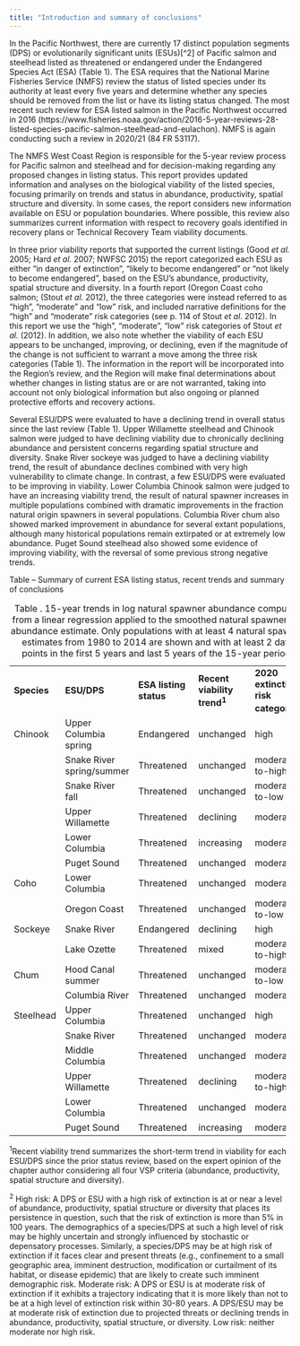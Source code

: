 ```yaml
---
title: "Introduction and summary of conclusions"
---
```


In the Pacific Northwest, there are currently 17 distinct population
segments (DPS) or evolutionarily significant units (ESUs)[^2] of Pacific
salmon and steelhead listed as threatened or endangered under the
Endangered Species Act (ESA) (Table 1). The ESA requires that the
National Marine Fisheries Service (NMFS) review the status of listed
species under its authority at least every five years and determine
whether any species should be removed from the list or have its listing
status changed. The most recent such review for ESA listed salmon in the
Pacific Northwest occurred in 2016
(https://www.fisheries.noaa.gov/action/2016-5-year-reviews-28-listed-species-pacific-salmon-steelhead-and-eulachon).
NMFS is again conducting such a review in 2020/21 (84 FR 53117).

The NMFS West Coast Region is responsible for the 5-year review process
for Pacific salmon and steelhead and for decision-making regarding any
proposed changes in listing status. This report provides updated
information and analyses on the biological viability of the listed
species, focusing primarily on trends and status in abundance,
productivity, spatial structure and diversity. In some cases, the report
considers new information available on ESU or population boundaries.
Where possible, this review also summarizes current information with
respect to recovery goals identified in recovery plans or Technical
Recovery Team viability documents.

In three prior viability reports that supported the current listings
(Good *et al.* 2005; Hard *et al.* 2007; NWFSC 2015) the report
categorized each ESU as either "in danger of extinction", "likely to
become endangered" or "not likely to become endangered", based on the
ESU's abundance, productivity, spatial structure and diversity. In a
fourth report (Oregon Coast coho salmon; (Stout *et al.* 2012), the
three categories were instead referred to as "high", "moderate" and
"low" risk, and included narrative definitions for the "high" and
"moderate" risk categories (see p. 114 of Stout *et al*. 2012). In this
report we use the "high", "moderate", "low" risk categories of Stout *et
al.* (2012). In addition, we also note whether the viability of each ESU
appears to be unchanged, improving, or declining, even if the magnitude
of the change is not sufficient to warrant a move among the three risk
categories (Table 1). The information in the report will be incorporated
into the Region's review, and the Region will make final determinations
about whether changes in listing status are or are not warranted, taking
into account not only biological information but also ongoing or planned
protective efforts and recovery actions.

Several ESU/DPS were evaluated to have a declining trend in overall
status since the last review (Table 1). Upper Willamette steelhead and
Chinook salmon were judged to have declining viability due to
chronically declining abundance and persistent concerns regarding
spatial structure and diversity. Snake River sockeye was judged to have
a declining viability trend, the result of abundance declines combined
with very high vulnerability to climate change. In contrast, a few
ESU/DPS were evaluated to be improving in viability. Lower Columbia
Chinook salmon were judged to have an increasing viability trend, the
result of natural spawner increases in multiple populations combined
with dramatic improvements in the fraction natural origin spawners in
several populations. Columbia River chum also showed marked improvement
in abundance for several extant populations, although many historical
populations remain extirpated or at extremely low abundance. Puget Sound
steelhead also showed some evidence of improving viability, with the
reversal of some previous strong negative trends.

Table -- Summary of current ESA listing status, recent trends and
summary of conclusions

  ------------- ----------------- ------------- ------------- ------------------
  **Species**   **ESU/DPS**       **ESA listing **Recent      **2020 extinction
                                  status**      viability     risk category^2^**
                                                trend^1^**    

  Chinook       Upper Columbia    Endangered    unchanged     high
                spring                                        

                Snake River       Threatened    unchanged     moderate-to-high
                spring/summer                                 

                Snake River fall  Threatened    unchanged     moderate-to-low

                Upper Willamette  Threatened    declining     moderate

                Lower Columbia    Threatened    increasing    moderate

                Puget Sound       Threatened    unchanged     moderate

  Coho          Lower Columbia    Threatened    unchanged     moderate

                Oregon Coast      Threatened    unchanged     moderate-to-low

  Sockeye       Snake River       Endangered    declining     high

                Lake Ozette       Threatened    mixed         moderate-to-high

  Chum          Hood Canal summer Threatened    unchanged     moderate-to-low

                Columbia River    Threatened    unchanged     moderate

  Steelhead     Upper Columbia    Threatened    unchanged     high

                Snake River       Threatened    unchanged     moderate

                Middle Columbia   Threatened    unchanged     moderate

                Upper Willamette  Threatened    declining     moderate-to-high

                Lower Columbia    Threatened    unchanged     moderate

                Puget Sound       Threatened    increasing    moderate
  ------------- ----------------- ------------- ------------- ------------------

  : Table . 15-year trends in log natural spawner abundance computed
  from a linear regression applied to the smoothed natural spawner log
  abundance estimate. Only populations with at least 4 natural spawner
  estimates from 1980 to 2014 are shown and with at least 2 data points
  in the first 5 years and last 5 years of the 15-year period.

^1^Recent viability trend summarizes the short-term trend in viability
for each ESU/DPS since the prior status review, based on the expert
opinion of the chapter author considering all four VSP criteria
(abundance, productivity, spatial structure and diversity).

^2^ High risk: A DPS or ESU with a high risk of extinction is at or near
a level of abundance, productivity, spatial structure or diversity that
places its persistence in question, such that the risk of extinction is
more than 5% in 100 years. The demographics of a species/DPS at such a
high level of risk may be highly uncertain and strongly influenced by
stochastic or depensatory processes. Similarly, a species/DPS may be at
high risk of extinction if it faces clear and present threats (e.g.,
confinement to a small geographic area, imminent destruction,
modification or curtailment of its habitat, or disease epidemic) that
are likely to create such imminent demographic risk. Moderate risk: A
DPS or ESU is at moderate risk of extinction if it exhibits a trajectory
indicating that it is more likely than not to be at a high level of
extinction risk within 30-80 years. A DPS/ESU may be at moderate risk of
extinction due to projected threats or declining trends in abundance,
productivity, spatial structure, or diversity. Low risk: neither
moderate nor high risk.